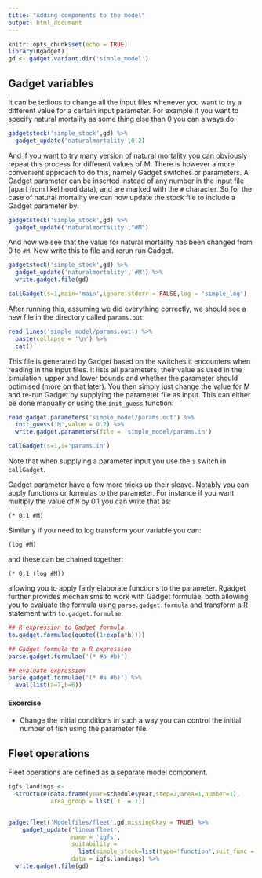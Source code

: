 ```yaml
---
title: "Adding components to the model"
output: html_document
---
```


```r
knitr::opts_chunk$set(echo = TRUE)
library(Rgadget)
gd <- gadget.variant.dir('simple_model')
```

## Gadget variables 

It can be tedious to change all the input files whenever you want to try a different value for a certain input parameter. For example if you want to specify natural mortality as some thing else than 0 you can always do:
```r
gadgetstock('simple_stock',gd) %>% 
  gadget_update('naturalmortality',0.2)
```
And if you want to try many version of natural mortality you can obviously repeat this process for different values of M. There is however a more convenient approach to do this, namely Gadget switches or parameters. A Gadget parameter can be inserted instead of any number in the input file (apart from likelihood data), and are marked with the `#` character. So for the case of natural mortality we can now update the stock file to include a Gadget parameter by:

```r
gadgetstock('simple_stock',gd) %>% 
  gadget_update('naturalmortality',"#M")
```

And now we see that the value for natural mortality has been changed from 0 to `#M`. Now write this to file and rerun run Gadget.
```r
gadgetstock('simple_stock',gd) %>% 
  gadget_update('naturalmortality','#M') %>% 
  write.gadget.file(gd)

callGadget(s=1,main='main',ignore.stderr = FALSE,log = 'simple_log')
```

After running this, assuming we did everything correctly, we should see a new file in the directory called `params.out`:
```r
read_lines('simple_model/params.out') %>% 
  paste(collapse = '\n') %>% 
  cat()
```

This file is generated by Gadget based on the switches it encounters when reading in the input files. It lists all parameters, their value as used in the simulation, upper and lower bounds and whether the parameter should optimised (more on that later). You then simply just change the value for M and re-run Gadget by supplying the parameter file as input. This can either be done manually or using the `init_guess` function:
```r
read.gadget.parameters('simple_model/params.out') %>% 
  init_guess('M',value = 0.2) %>% 
  write.gadget.parameters(file = 'simple_model/params.in')

callGadget(s=1,i='params.in')
```

Note that when supplying a parameter input you use the `i` switch in `callGadget`. 

Gadget parameter have a few more tricks up their sleave. Notably you can apply functions or formulas to the parameter. For instance if you want multiply the value of `M` by 0.1 you can write that as:
```
(* 0.1 #M)
```
Similarly if you need to log transform your variable you can:
```
(log #M)
```
and these can be chained together:
```
(* 0.1 (log #M))
```
allowing you to apply fairly elaborate functions to the parameter. Rgadget further provides mechanisms to work with Gadget formulae, both allowing you to evaluate the formula using `parse.gadget.formula` and transform a R statement with `to.gadget.formulae`:

```r
## R expression to Gadget formula
to.gadget.formulae(quote((1+exp(a*b))))

## Gadget formula to a R expression
parse.gadget.formulae('(* #a #b)')

## evaluate expression
parse.gadget.formulae('(* #a #b)') %>% 
  eval(list(a=7,b=6))
```

#### Excercise
* Change the initial conditions in such a way you can control the initial number of fish using the parameter file. 

## Fleet operations
Fleet operations are defined as a separate model component. 

```r
igfs.landings <- 
  structure(data.frame(year=schedule$year,step=2,area=1,number=1),
            area_group = list(`1` = 1)) 


gadgetfleet('Modelfiles/fleet',gd,missingOkay = TRUE) %>% 
    gadget_update('linearfleet',
                  name = 'igfs',
                  suitability = 
                    list(simple_stock=list(type='function',suit_func = 'constant',value=0.2),
                  data = igfs.landings) %>% 
  write.gadget.file(gd)
```

